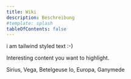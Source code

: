 ```yaml
---
title: Wiki
description: Beschreibung
#template: splash
tableOfContents: false
---
```


<div class="text-xl font-bold text-red-500">i am tailwind styled text :-)</div>


<LinkCard
  title="Git-Konsolenbefehle"
  description="Learn how to make your Starlight site your own with custom styles, fonts, and more."
  href="/guides/customization/"
/>

<CardGrid>
  <LinkCard title="Authoring Markdown" href="/guides/authoring-content/" />
  <LinkCard title="Components" href="/guides/components/" />
</CardGrid>


<Card title="Check this out">Interesting content you want to highlight.</Card>

<CardGrid>
  <Card title="Stars" icon="star">
    Sirius, Vega, Betelgeuse
  </Card>
  <Card title="Moons" icon="moon">
    Io, Europa, Ganymede
  </Card>
</CardGrid>

<Icon name="twitch" color="#6441a5" size="2rem" />



<Code code={exampleCode} lang="js" title={fileName} mark={highlights} />

<Code code={importedCode} lang="ts" title="src/env.d.ts" />
